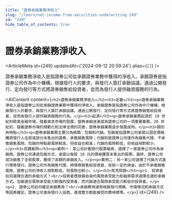 ```yaml
---
title: "證券承銷業務淨收入"
slug: "/learn/net-income-from-securities-underwriting-249"
id: "249"
hide_table_of_contents: true
---
```



# 證券承銷業務淨收入

<ArticleMeta id={249} updatedAt={'2024-09-12 20:59:24'} alias={`[]`} />
<div className='border-solid border-b border-t-0 my-4 border-[var(--ifm-color-gray-300)]' />

證券承銷業務淨收入是指證券公司從承銷證券業務中獲得的淨收入。承銷證券是指證券公司作為中介機構，根據發行人的要求，與發行人簽訂承銷協議，通過公開發行、定向發行等方式將證券銷售給投資者，從而為發行人提供融資服務的行為。

<AIContent content={`<h2>證券承銷業務淨收入</h2><h3>定義</h3><p>證券承銷業務淨收入是指證券公司從承銷證券業務中獲得的淨收入。承銷證券是指證券公司作為中介機構，根據發行人的要求，與發行人簽訂承銷協議，通過公開發行、定向發行等方式將證券銷售給投資者，從而為發行人提供融資服務的行為。</p><h3>起源</h3><p>證券承銷業務起源於 19 世紀的歐美金融市場，隨着資本市場的發展，證券承銷逐漸成為證券公司的一項重要業務。20 世紀初，隨着證券市場的規範化和法律法規的完善，證券承銷業務逐步發展成熟。</p><h3>類別與特點</h3><p>證券承銷業務主要分為兩類：包銷和代銷。包銷是指證券公司承諾以固定價格購買發行人全部或部分未售出的證券，承擔銷售風險；代銷則是證券公司僅作為銷售代理，不承擔銷售風險。包銷的特點是風險較高，但收益也較高；代銷的風險較低，但收益相對較少。</p><h3>具體案例</h3><p>案例一：某公司計劃發行股票融資，選擇了一家證券公司作為承銷商。證券公司通過包銷方式，承諾以每股 10 元的價格購買未售出的股票。最終，證券公司成功銷售了全部股票，獲得了高額的承銷收入。</p><p>案例二：另一家公司選擇了代銷方式進行債券發行。證券公司作為銷售代理，將債券銷售給投資者，收取一定的佣金。由於不承擔銷售風險，證券公司的淨收入相對較低，但風險也較小。</p><h3>常見問題</h3><p>1. 投資者如何選擇合適的承銷方式？<br/>投資者應根據自身的風險承受能力和融資需求選擇合適的承銷方式。包銷適合風險承受能力較強的投資者，而代銷適合風險承受能力較低的投資者。</p><p>2. 證券公司如何確定承銷費用？<br/>承銷費用通常根據發行規模、市場情況和承銷方式等因素確定。證券公司會與發行人協商，達成雙方都能接受的費用標準。</p>`} id={249} />
